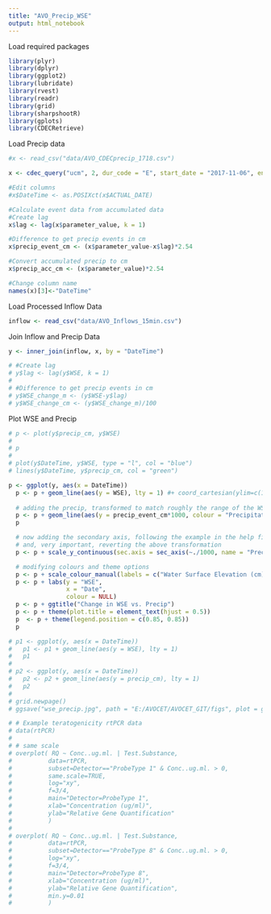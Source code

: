 ```yaml
---
title: "AVO_Precip_WSE"
output: html_notebook
---
```


Load required packages
```r
library(plyr)
library(dplyr)
library(ggplot2)
library(lubridate)
library(rvest)
library(readr)
library(grid)
library(sharpshootR)
library(gplots)
library(CDECRetrieve)
```
Load Precip data 
```r
#x <- read_csv("data/AVO_CDECprecip_1718.csv")

x <- cdec_query("ucm", 2, dur_code = "E", start_date = "2017-11-06", end_date = "2018-07-23")

#Edit columns
#x$DateTime <- as.POSIXct(x$ACTUAL_DATE)

#Calculate event data from accumulated data 
#Create lag 
x$lag <- lag(x$parameter_value, k = 1)

#Difference to get precip events in cm 
x$precip_event_cm <- (x$parameter_value-x$lag)*2.54

#Convert accumulated precip to cm
x$precip_acc_cm <- (x$parameter_value)*2.54

#Change column name
names(x)[3]<-"DateTime"

```


Load Processed Inflow Data
```r
inflow <- read_csv("data/AVO_Inflows_15min.csv")
```
Join Inflow and Precip Data
```r
y <- inner_join(inflow, x, by = "DateTime")

# #Create lag 
# y$lag <- lag(y$WSE, k = 1)
# 
# #Difference to get precip events in cm 
# y$WSE_change_m <- (y$WSE-y$lag)
# y$WSE_change_cm <- (y$WSE_change_m)/100
```


Plot WSE and Precip
```r
# p <- plot(y$precip_cm, y$WSE)
# 
# p
# 
# plot(y$DateTime, y$WSE, type = "l", col = "blue")
# lines(y$DateTime, y$precip_cm, col = "green")

```



```r
p <- ggplot(y, aes(x = DateTime))
  p <- p + geom_line(aes(y = WSE), lty = 1) #+ coord_cartesian(ylim=c(120, 125))
  
  # adding the precip, transformed to match roughly the range of the WSE
  p <- p + geom_line(aes(y = precip_event_cm*1000, colour = "Precipitation (cm)"), lty = 3)
  p

  # now adding the secondary axis, following the example in the help file ?scale_y_continuous
  # and, very important, reverting the above transformation
  p <- p + scale_y_continuous(sec.axis = sec_axis(~./1000, name = "Precipitation (cm)"))

  # modifying colours and theme options
  p <- p + scale_colour_manual(labels = c("Water Surface Elevation (cm)", "Precipitation (cm)"), values = c("blue","red"))
  p <- p + labs(y = "WSE",
                x = "Date",
                colour = NULL)
  p <- p + ggtitle("Change in WSE vs. Precip")
  p <- p + theme(plot.title = element_text(hjust = 0.5))
  p  <- p + theme(legend.position = c(0.85, 0.85))
  p
```
```r
# p1 <- ggplot(y, aes(x = DateTime))
#   p1 <- p1 + geom_line(aes(y = WSE), lty = 1) 
#   p1
#   
# p2 <- ggplot(y, aes(x = DateTime))
#   p2 <- p2 + geom_line(aes(y = precip_cm), lty = 1) 
#   p2
# 
# grid.newpage()
# ggsave("wse_precip.jpg", path = "E:/AVOCET/AVOCET_GIT/figs", plot = grid.draw(rbind(ggplotGrob(p1), ggplotGrob(p2), size = "last")))
```

```r
# # Example teratogenicity rtPCR data
# data(rtPCR)
# 
# # same scale
# overplot( RQ ~ Conc..ug.ml. | Test.Substance,
#          data=rtPCR,
#          subset=Detector=="ProbeType 1" & Conc..ug.ml. > 0,
#          same.scale=TRUE,
#          log="xy",
#          f=3/4,
#          main="Detector=ProbeType 1",
#          xlab="Concentration (ug/ml)",
#          ylab="Relative Gene Quantification"
#          )
# 
# overplot( RQ ~ Conc..ug.ml. | Test.Substance,
#          data=rtPCR,
#          subset=Detector=="ProbeType 8" & Conc..ug.ml. > 0,
#          log="xy",
#          f=3/4,
#          main="Detector=ProbeType 8",
#          xlab="Concentration (ug/ml)",
#          ylab="Relative Gene Quantification",
#          min.y=0.01
#          )
```

